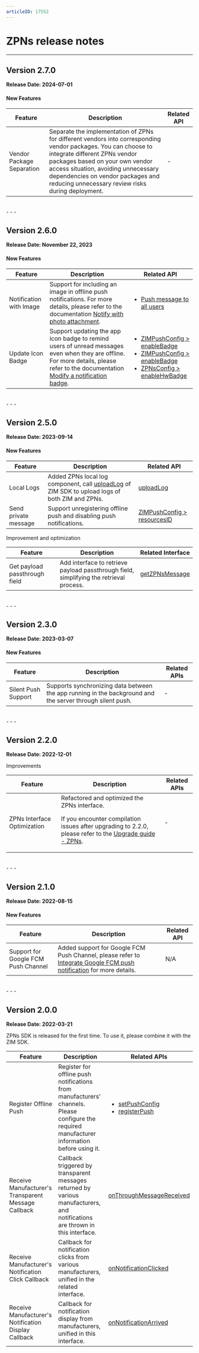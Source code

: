 ```yaml
---
articleID: 17552
---
```



# ZPNs release notes

---
## Version 2.7.0

**Release Date: 2024-07-01**

<h4>New Features</h4>

| Feature | Description | Related API |
|-------|-------|-------|
| Vendor Package Separation | Separate the implementation of ZPNs for different vendors into corresponding vendor packages. You can choose to integrate different ZPNs vendor packages based on your own vendor access situation, avoiding unnecessary dependencies on vendor packages and reducing unnecessary review risks during deployment. | - |

<br/>
- - -

## Version 2.6.0

**Release Date: November 22, 2023**

<h4>New Features</h4>

| Feature | Description | Related API |
|-------|-------|-------|
| Notification with Image | Support for including an image in offline push notifications. For more details, please refer to the documentation [Notify with photo attachment](./../Offline%20push%20notifications/Best%20Practices/Notify%20with%20photo%20attachment.mdx). | <ul><li>[Push message to all users](/zim-server/push-message-to-all-users)</li></ul> |
| Update Icon Badge | Support updating the app icon badge to remind users of unread messages even when they are offline. For more details, please refer to the documentation [Modify a notification badge](./../Offline%20push%20notifications/Best%20Practices/Modify%20a%20notification%20badge.mdx). | <ul><li>[ZIMPushConfig > enableBadge](@enableBadge-ZIMPushConfig)</li><li>[ZIMPushConfig > enableBadge](@badgeIncrement-ZIMPushConfig)</li><li>[ZPNsConfig > enableHwBadge](@enableHwBadge-ZPNsConfig)</li></ul> |

<br/>
- - -


## Version 2.5.0

**Release Date: 2023-09-14**

<h4>New Features</h4>

| Feature | Description | Related API |
|-------|-------|-------|
| Local Logs | Added ZPNs local log component, call [uploadLog](@uploadLog) of ZIM SDK to upload logs of both ZIM and ZPNs. | [uploadLog](@uploadLog) |
| Send private message  | Support unregistering offline push and disabling push notifications. | [ZIMPushConfig > resourcesID](@resourcesID-ZIMPushConfig) |

<p class="hthree">Improvement and optimization</p>

| Feature | Description | Related Interface |
| ------- | ----------- | ----------------- |
| Get payload passthrough field | Add interface to retrieve payload passthrough field, simplifying the retrieval process. | [getZPNsMessage](@getZPNsMessage) |
<br/>
- - -

## Version 2.3.0

**Release Date: 2023-03-07**

<h4>New Features</h4>

| Feature | Description | Related APIs |
|-------|-------|-------|
| Silent Push Support | Supports synchronizing data between the app running in the background and the server through silent push. | - |

<br/>
- - -

## Version 2.2.0

**Release Date: 2022-12-01**

<p class="hthree">Improvements</p>

| Feature | Description | Related APIs |
|-------|-------|-------|
| ZPNs Interface Optimization | Refactored and optimized the ZPNs interface. <Warning title="Warning"><p>If you encounter compilation issues after upgrading to 2.2.0, please refer to the [Upgrade guide - ZPNs](./ZPNs%20upgrade%20guide.mdx).</p></Warning> | - |

<br/>
- - -

## Version 2.1.0

**Release Date: 2022-08-15**

<h4>New Features</h4>

| Feature | Description | Related API |
|-------|-------|-------|
| Support for Google FCM Push Channel | Added support for Google FCM Push Channel, please refer to [Integrate Google FCM push notification](./../Offline%20push%20notifications/Integrate%20FCM.mdx) for more details. | N/A |
<br/>
- - -



## Version 2.0.0

**Release Date: 2022-03-21**

ZPNs SDK is released for the first time. To use it, please combine it with the ZIM SDK.

| Feature | Description | Related APIs |
|-------|-------|-------|
| Register Offline Push | Register for offline push notifications from manufacturers' channels. Please configure the required manufacturer information before using it. | <ul><li>[setPushConfig](@setPushConfig)</li><li>[registerPush](@registerPush)</li></ul> |
| Receive Manufacturer's Transparent Message Callback | Callback triggered by transparent messages returned by various manufacturers, and notifications are thrown in this interface. | [onThroughMessageReceived](@onThroughMessageReceived) |
| Receive Manufacturer's Notification Click Callback | Callback for notification clicks from various manufacturers, unified in the related interface. | [onNotificationClicked](@onNotificationClicked)|
| Receive Manufacturer's Notification Display Callback | Callback for notification display from manufacturers, unified in this interface. | [onNotificationArrived](@onNotificationArrived)|

